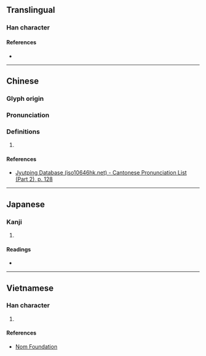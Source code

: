 {{character info/new}}
==Translingual==

===Han character===
{{Han char|rn=75|rad=木|as=06|sn=10|four=|canj=DNSD|ids=⿰木朶}}

====References====
* {{Han ref|kx=0526.110|dkj=14780|hdz=21208.050|uh=6857|ud=26711}}

----

==Chinese==
{{zh-forms}}

===Glyph origin===
{{Han etym}}

===Pronunciation===
{{zh-pron
|m=duò
|c=do3
|mc=y
|oc=y
|ma=
|cat=
}}

===Definitions===
{{zh-hanzi}}

# {{defn|lang=zh|sort=木06}}

====References====
* [http://www.iso10646hk.net/jp/document/download.jsp Jyutping Database (iso10646hk.net) - Cantonese Pronunciation List (Part 2), p. 128]

----

==Japanese==

===Kanji===
{{ja-kanji|grade=|rs=木06}}

# {{defn|lang=ja|sort=木06}}

====Readings====
* {{ja-readings|on=[[た]] (ta), [[ね]] (ne)|kun=[[ね]] (ne)}}

----

==Vietnamese==

===Han character===
{{vi-hantu|rs=木06|[[đoá]], [[đoác]]}}

# {{defn|lang=vi|sort=木06}}

====References====
* [http://nomfoundation.org/common/nom_details.php?codepoint=6857 Nom Foundation]